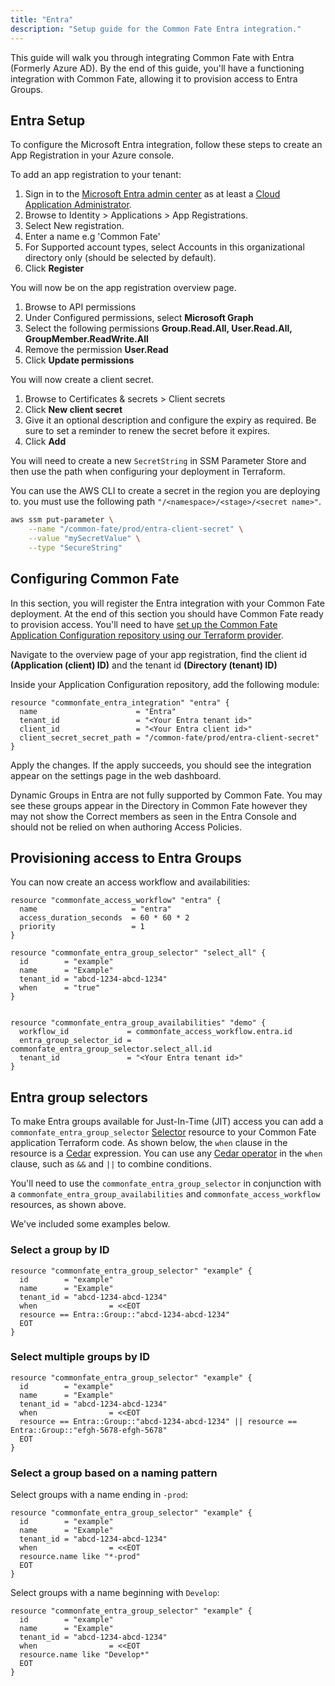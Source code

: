 ```yaml
---
title: "Entra"
description: "Setup guide for the Common Fate Entra integration."
---
```



This guide will walk you through integrating Common Fate with Entra (Formerly Azure AD). By the end of this guide, you'll have a functioning integration with Common Fate, allowing it to provision access to Entra Groups.

## Entra Setup

To configure the Microsoft Entra integration, follow these steps to create an App Registration in your Azure console.

To add an app registration to your tenant:

1. Sign in to the [Microsoft Entra admin center](https://entra.microsoft.com/) as at least a [Cloud Application Administrator](https://learn.microsoft.com/en-us/entra/identity/role-based-access-control/permissions-reference#cloud-application-administrator).
2. Browse to Identity > Applications > App Registrations.
3. Select New registration.
4. Enter a name e.g 'Common Fate'
5. For Supported account types, select Accounts in this organizational directory only (should be selected by default).
6. Click **Register**

You will now be on the app registration overview page.

1. Browse to API permissions
2. Under Configured permissions, select **Microsoft Graph**
3. Select the following permissions **Group.Read.All, User.Read.All, GroupMember.ReadWrite.All**
4. Remove the permission **User.Read**
5. Click **Update permissions**

You will now create a client secret.

1. Browse to Certificates & secrets > Client secrets
2. Click **New client secret**
3. Give it an optional description and configure the expiry as required. Be sure to set a reminder to renew the secret before it expires.
4. Click **Add**

You will need to create a new `SecretString` in SSM Parameter Store and then use the path when configuring your deployment in Terraform.

You can use the AWS CLI to create a secret in the region you are deploying to. you must use the following path `"/<namespace>/<stage>/<secret name>"`.

```bash
aws ssm put-parameter \
    --name "/common-fate/prod/entra-client-secret" \
    --value "mySecretValue" \
    --type "SecureString"
```

## Configuring Common Fate

In this section, you will register the Entra integration with your Common Fate deployment. At the end of this section you should have Common Fate ready to provision access. You'll need to have [set up the Common Fate Application Configuration repository using our Terraform provider](/config/terraform).

Navigate to the overview page of your app registration, find the client id **(Application (client) ID)** and the tenant id **(Directory (tenant) ID)**

Inside your Application Configuration repository, add the following module:

```hcl
resource "commonfate_entra_integration" "entra" {
  name                      = "Entra"
  tenant_id                 = "<Your Entra tenant id>"
  client_id                 = "<Your Entra client id>"
  client_secret_secret_path = "/common-fate/prod/entra-client-secret"
}
```

Apply the changes. If the apply succeeds, you should see the integration appear on the settings page in the web dashboard.

<Aside>
  Dynamic Groups in Entra are not fully supported by Common Fate. You may see these groups appear in the Directory in Common Fate however they may not show the Correct members as seen in the Entra Console and should not be relied on when authoring Access Policies.
</Aside>

## Provisioning access to Entra Groups

You can now create an access workflow and availabilities:

```hcl
resource "commonfate_access_workflow" "entra" {
  name                     = "entra"
  access_duration_seconds  = 60 * 60 * 2
  priority                 = 1
}

resource "commonfate_entra_group_selector" "select_all" {
  id        = "example"
  name      = "Example"
  tenant_id = "abcd-1234-abcd-1234"
  when      = "true"
}


resource "commonfate_entra_group_availabilities" "demo" {
  workflow_id             = commonfate_access_workflow.entra.id
  entra_group_selector_id = commonfate_entra_group_selector.select_all.id
  tenant_id               = "<Your Entra tenant id>"
}

```

## Entra group selectors

To make Entra groups available for Just-In-Time (JIT) access you can add a `commonfate_entra_group_selector` [Selector](/config/selectors) resource to your Common Fate application Terraform code. As shown below, the `when` clause in the resource is a [Cedar](https://cedarpolicy.com/) expression. You can use any [Cedar operator](https://docs.cedarpolicy.com/policies/syntax-operators.html) in the `when` clause, such as `&&` and `||` to combine conditions.

You'll need to use the `commonfate_entra_group_selector` in conjunction with a `commonfate_entra_group_availabilities` and `commonfate_access_workflow` resources, as shown above.

We've included some examples below.

### Select a group by ID

```hcl
resource "commonfate_entra_group_selector" "example" {
  id        = "example"
  name      = "Example"
  tenant_id = "abcd-1234-abcd-1234"
  when                = <<EOT
  resource == Entra::Group::"abcd-1234-abcd-1234"
  EOT
}
```

### Select multiple groups by ID

```hcl
resource "commonfate_entra_group_selector" "example" {
  id        = "example"
  name      = "Example"
  tenant_id = "abcd-1234-abcd-1234"
  when                = <<EOT
  resource == Entra::Group::"abcd-1234-abcd-1234" || resource == Entra::Group::"efgh-5678-efgh-5678"
  EOT
}
```

### Select a group based on a naming pattern

Select groups with a name ending in `-prod`:

```hcl
resource "commonfate_entra_group_selector" "example" {
  id        = "example"
  name      = "Example"
  tenant_id = "abcd-1234-abcd-1234"
  when                = <<EOT
  resource.name like "*-prod"
  EOT
}
```

Select groups with a name beginning with `Develop`:

```hcl
resource "commonfate_entra_group_selector" "example" {
  id        = "example"
  name      = "Example"
  tenant_id = "abcd-1234-abcd-1234"
  when                = <<EOT
  resource.name like "Develop*"
  EOT
}
```
